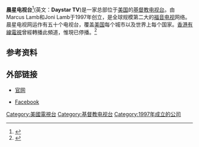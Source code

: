 {{Infobox Network
| name                = 晨星电视台
| logo                = 
| country             = [[美国|美国]]
| network_type        = [[宗教电台|宗教电台]]
| available           = 全世界
| owner               = Word of God Fellowship
| key_people          = [[Marcus_Lamb|Marcus Lamb]] <small>(创立人, 总裁, CEO)</small><br>[[Joni_Lamb|Joni Lamb]] <small>(副总裁,监制人)</small>
| launch_date         = 1997年12月31日
| past_names          = 
| website             = [http://www.daystar.com 官网]
}}
'''晨星电视台'''<ref>{{cite web|url=http://www.zhengqi.org.cn/tebietuijian/moxie/20070813/2242.html|title=晨星电视台|deadurl=yes|archiveurl=https://web.archive.org/web/20130611035741/http://www.zhengqi.org.cn/tebietuijian/moxie/20070813/2242.html|archivedate=2013-06-11}}</ref>(英文：'''Daystar TV''')是一家总部位于[[美国|美国]]的[[基督教|基督教]][[电视台|电视台]]。由Marcus Lamb和Joni Lamb于1997年创立，是全球规模第二大的[[福音电视|福音电视]]网络。晨星电视网运作有五十个电视台，覆盖[[美国|美国]]每个城市以及世界上每个国家。[[香港有線電視|香港有線電視]]曾經轉播此頻道，惟現已停播。<ref>{{cite web|url=http://www.i-cablecomm.com/chi/newsroom/newsroomcontentframe2.php?newsroomid=383|title=有线电视启播全球第二大福音电视网络Daystar Television Network|access-date=2010-04-25|archive-date=2017-08-22|archive-url=https://web.archive.org/web/20170822181452/http://www.i-cablecomm.com/chi/newsroom/newsroomcontentframe2.php?newsroomid=383|dead-url=no}}</ref>

==参考资料==
{{Reflist|2}}

==外部链接==
*{{en}}[http://www.daystar.com 官网] {{Wayback|url=http://www.daystar.com/ |date=20210329061107 }}
*{{en}}[http://www.facebook.com/DaystarTV Facebook] {{Wayback|url=http://www.facebook.com/DaystarTV |date=20200109164207 }}
{{USA television station}}
[[Category:美國電視台|Category:美國電視台]]
[[Category:基督教电视台|Category:基督教电视台]]
[[Category:1997年成立的公司|Category:1997年成立的公司]]